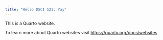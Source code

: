 ```yaml
---
title: "Hello DSCI 521: Yay"
---
```


This is a Quarto website.

To learn more about Quarto websites visit <https://quarto.org/docs/websites>.

